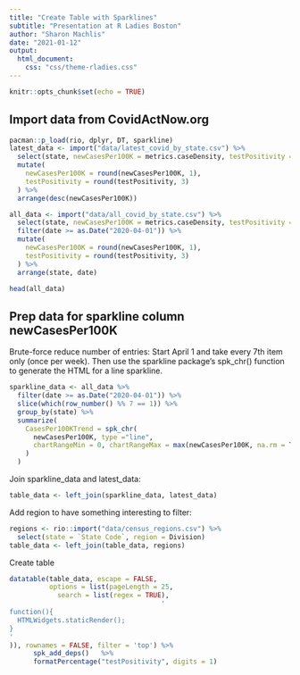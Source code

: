 ```yaml
---
title: "Create Table with Sparklines"
subtitle: "Presentation at R Ladies Boston"
author: "Sharon Machlis"
date: "2021-01-12"
output: 
  html_document:
    css: "css/theme-rladies.css"
---
```


```r
knitr::opts_chunk$set(echo = TRUE)
```

## Import data from CovidActNow.org

```r
pacman::p_load(rio, dplyr, DT, sparkline)
latest_data <- import("data/latest_covid_by_state.csv") %>%
  select(state, newCasesPer100K = metrics.caseDensity, testPositivity = metrics.testPositivityRatio, lastUpdatedDate) %>%
  mutate(
    newCasesPer100K = round(newCasesPer100K, 1),
    testPositivity = round(testPositivity, 3)
  ) %>%
  arrange(desc(newCasesPer100K))

all_data <- import("data/all_covid_by_state.csv") %>%
  select(state, newCasesPer100K = metrics.caseDensity, testPositivity = metrics.testPositivityRatio, date) %>%
  filter(date >= as.Date("2020-04-01")) %>%
  mutate(
    newCasesPer100K = round(newCasesPer100K, 1),
    testPositivity = round(testPositivity, 3)
  ) %>%
  arrange(state, date)

head(all_data)

```

## Prep data for sparkline column newCasesPer100K

Brute-force reduce number of entries: Start April 1 and take every 7th item only (once per week). Then use the sparkline package's spk_chr() function to generate the HTML for a line sparkline.

```r
sparkline_data <- all_data %>%
  filter(date >= as.Date("2020-04-01")) %>%
  slice(which(row_number() %% 7 == 1)) %>%
  group_by(state) %>%
  summarize(
    CasesPer100KTrend = spk_chr(
      newCasesPer100K, type ="line",
      chartRangeMin = 0, chartRangeMax = max(newCasesPer100K, na.rm = TRUE)
    )
  )


```

Join sparkline_data and latest_data:

```r
table_data <- left_join(sparkline_data, latest_data)


```

Add region to have something interesting to filter:

```r
regions <- rio::import("data/census_regions.csv") %>%
  select(state = `State Code`, region = Division)
table_data <- left_join(table_data, regions)

```




Create table

```r
datatable(table_data, escape = FALSE, 
          options = list(pageLength = 25,
            search = list(regex = TRUE),                                      fnDrawCallback = htmlwidgets::JS(
                                      '
function(){
  HTMLWidgets.staticRender();
}
'
)), rownames = FALSE, filter = 'top') %>%
      spk_add_deps()   %>%
      formatPercentage("testPositivity", digits = 1)
    

  



```








